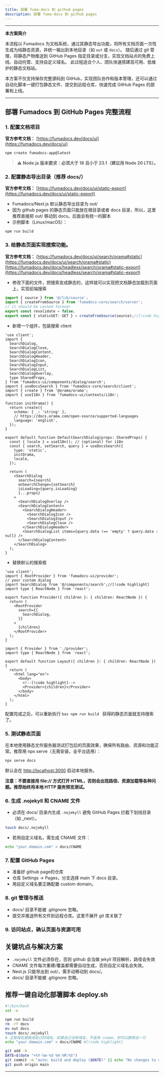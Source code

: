 ```yaml
---
title: 部署 fuma-docs 到 github pages
description: 部署 fuma-docs 到 github pages
---
```


---

**本方案简介**

本流程以 Fumadocs 为文档系统，通过其静态导出功能，将所有文档页面一次性生成为纯静态资源，并统一输出到本地目录（如 `out` 或 `docs`）。
随后通过 git 管理，将静态产物推送到 GitHub Pages 指定目录或分支，实现文档站点的免费上线、自动托管、支持自定义域名。
此过程适合个人、团队快速搭建高可用、低维护的静态文档站。

本方案不仅支持保存完整源码到 GitHub，实现团队协作和版本管理，还可以通过自动化脚本一键打包静态文件、提交到远程仓库，快速完成 GitHub Pages 的部署和上线。

---

## 部署 Fumadocs 到 GitHub Pages 完整流程

### 1. 配置文档项目

**官方参考文档：** [https://fumadocs.dev/docs/ui](https://fumadocs.dev/docs/ui)

```bash
npm create fumadocs-app@latest
```
> ⚠️ **Node.js 版本要求：必须大于 18 且小于 23.1（建议用 Node 20 LTS）。**



### 2. 配置静态导出目录（推荐 docs/）

**官方参考文档：**  [https://fumadocs.dev/docs/ui/static-export](https://fumadocs.dev/docs/ui/static-export)

- Fumadocs/Next.js 默认静态导出目录为 out/
- 因为 github pages 的静态页面只能放在根目录或者 docs 目录，所以，这里推荐直接把 out/ 移动到 docs。后面会有统一的脚本
- 示例脚本（Linux/macOS）：
 ```bash
 npm run build
 ```
### 3. 给静态页面实现搜索功能。
**官方参考文档：**
[https://fumadocs.dev/docs/ui/search/orama#static](https://fumadocs.dev/docs/ui/search/orama#static)
[https://fumadocs.dev/docs/headless/search/orama#static-export](https://fumadocs.dev/docs/headless/search/orama#static-export)

* 修改下面的文件，把搜索变成静态的，这样就可以实现把文档静态加载到页面上，实现前端搜索
```ts  title="app/api/search/route.ts"
import { source } from '@/lib/source';
import { createFromSource } from 'fumadocs-core/search/server';
// it should be cached forever
export const revalidate = false;
export const { staticGET: GET } = createFromSource(source);//[!code highlight]
```

* 新增一个组件，包装搜索 client
```tsx title="components/search.tsx"
'use client';
import {
  SearchDialog,
  SearchDialogClose,
  SearchDialogContent,
  SearchDialogHeader,
  SearchDialogIcon,
  SearchDialogInput,
  SearchDialogList,
  SearchDialogOverlay,
  type SharedProps,
} from 'fumadocs-ui/components/dialog/search';
import { useDocsSearch } from 'fumadocs-core/search/client';
import { create } from '@orama/orama';
import { useI18n } from 'fumadocs-ui/contexts/i18n';

function initOrama() {
  return create({
    schema: { _: 'string' },
    // https://docs.orama.com/open-source/supported-languages
    language: 'english',
  });
}

export default function DefaultSearchDialog(props: SharedProps) {
  const { locale } = useI18n(); // (optional) for i18n
  const { search, setSearch, query } = useDocsSearch({
    type: 'static',
    initOrama,
    locale,
  });

  return (
    <SearchDialog
      search={search}
      onSearchChange={setSearch}
      isLoading={query.isLoading}
      {...props}
    >
      <SearchDialogOverlay />
      <SearchDialogContent>
        <SearchDialogHeader>
          <SearchDialogIcon />
          <SearchDialogInput />
          <SearchDialogClose />
        </SearchDialogHeader>
        <SearchDialogList items={query.data !== 'empty' ? query.data : null} />
      </SearchDialogContent>
    </SearchDialog>
  );
}
```
* 替换默认的搜索框
```tsx tab="app/provider.tsx"
'use client';
import { RootProvider } from 'fumadocs-ui/provider';
// your custom dialog
import SearchDialog from '@/components/search';//[!code highlight]
import type { ReactNode } from 'react';

export function Provider({ children }: { children: ReactNode }) {
  return (
    <RootProvider
      search={{
        SearchDialog,
      }}
    >
      {children}
    </RootProvider>
  );
}
```

```tsx tab="app/layout.tsx"
import { Provider } from './provider';
import type { ReactNode } from 'react';

export default function Layout({ children }: { children: ReactNode }) {
  return (
    <html lang="en">
      <body>
        <!--[!code highlight]-->
        <Provider>{children}</Provider>
      </body>
    </html>
  );
}
```

配置完成之后，可以重新执行 ```bas npm run build ``` 获得的静态页面就支持搜索了。


### 5. 测试静态页面

在本地使用静态文件服务器测试打包后的页面效果，确保所有路由、资源和功能正常。推荐用 npx serve（无需安装，全平台适用）：

```bash
npx serve docs
```

默认会在 [http://localhost:3000](http://localhost:3000) 启动本地服务。

**注意：不要直接用 file:// 方式打开 HTML，否则会出现路径、资源加载等各种问题。推荐始终用本地 HTTP 服务预览测试。**



### 6. 生成 .nojekyll 和 CNAME 文件

- 必须在 docs/ 目录内生成 `.nojekyll` 避免 GitHub Pages 拦截下划线目录（如 _next）。
 ```bash
 touch docs/.nojekyll
 ```
- 若用自定义域名，需生成 CNAME 文件：
 ```bash
 echo "your.domain.com" > docs/CNAME
 ```

### 7. 配置 GitHub Pages
   - 准备好 github page的仓库
   - 仓库 Settings → Pages，分支选择 main 下 docs 目录。
   - 用自定义域名要正确配置 custom domain。

### 8. git 管理与推送

   - docs/ 目录不能被 .gitignore 忽略。
   - 提交并推送所有文件到远程仓库。这里不展开 git 库关联了

### 9. 访问站点，确认页面与资源可用

## 关键坑点与解决方案

- `.nojekyll` 文件必须存在，否则 github 会当做 jekyll 项目解析，路径会失效
- CNAME 文件每次重建/覆盖都需要自动生成，否则自定义域名会失效。
- Next.js 只能导出到 out/，需手动移动到 docs/。
- docs/ 目录不能被 .gitignore 忽略。

## 推荐一键自动化部署脚本 deploy.sh

```bash
#!/bin/bash
set -e

npm run build
rm -rf docs
mv out docs
touch docs/.nojekyll
# 注意域名替换成自己的域名，如果自己没有域名，不适用 cname，则可以删除这一行
echo "your.domain.com" > docs/CNAME #[!code highlight]

git add -A
DATE=$(date "+%Y-%m-%d %H:%M:%S")
git commit -m "auto: build and deploy ($DATE)" || echo "No changes to commit"
git push origin main
```

---
